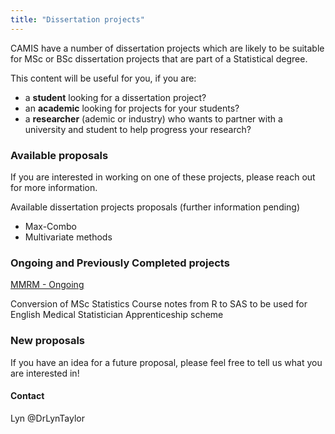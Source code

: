 ```yaml
---
title: "Dissertation projects"
---
```


CAMIS have a number of dissertation projects which are likely to be suitable for MSc or BSc dissertation projects that are part of a Statistical degree.

This content will be useful for you, if you are:

-   a **student** looking for a dissertation project?
-   an **academic** looking for projects for your students?
-   a **researcher** (ademic or industry) who wants to partner with a university and student to help progress your research?

### Available proposals

If you are interested in working on one of these projects, please reach out for more information.

Available dissertation projects proposals (further information pending)

-   Max-Combo
-   Multivariate methods

### Ongoing and Previously Completed projects

[MMRM - Ongoing](https://github.com/PSIAIMS/CAMIS/non_website_conent/dissertations/202406%20MMRM.qmd)

Conversion of MSc Statistics Course notes from R to SAS to be used for English Medical Statistician Apprenticeship scheme

### New proposals

If you have an idea for a future proposal, please feel free to tell us what you are interested in!

#### Contact

Lyn @DrLynTaylor
